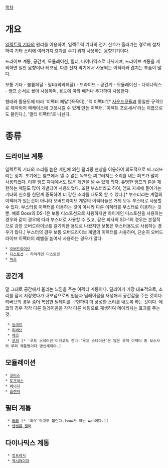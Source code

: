 [[목차]]

= 개요 =
[[일렉트릭 기타]]의 원리를 이용하여, 일렉트릭 기타의 전기 신호가 흘러가는 경로에 설치하여 기타 소리에 여러가지 효과를 주기 위해 사용하는 음향기기이다.

드라이브 계통, 공간계, 모듈레이션, 필터, 다이나믹스로 나눠지며, 드라이브 계통을 제외하면 일반 음향이나 레코딩, 다른 전자 악기에서 사용되는 이펙터와 겹치는 부품이 많다.

보통 기타 - 볼륨페달 - 필터(와와페달) - 드라이브 - 공간계 - 모듈레이션 - 다이나믹스 - 앰프 순서로 꽂아 사용하며, 용도에 따라 빼거나 추가하여 사용한다. 

형태와 활용도에 따라 '이펙터 페달'(꾹꾹이), '랙 이펙터'[* [[사운드모듈]]과 동일한 규격으로 제작되어 랙케이스에 고정시킬 수 있게 만든 이펙터. '이펙트 프로세서'라는 이름으로도 불린다.], '멀티 이펙터'로 나뉜다.
= 종류 =
== 드라이브 계통 ==
일렉트릭 기타의 소리를 높은 게인에 의한 클리핑 현상을 이용하여 의도적으로 찌그러뜨리는 장치. 초기에는 앰프에서 낼 수 없는 독특한 찌그러지는 소리를 내는 퍼즈가 많이 사용되었다. 이후 앰프 자체에서도 많은 게인을 낼 수 있게 되자, 유명한 앰프의 톤을 재현하는 페달도 많이 개발되어 사용되었다. 또한 부스터라고 하여, 앰프 자체에 들어가는 기타의 신호를 한단계 증폭하여 더 강한 소리를 내도록 할 수 있다.[* 부스터라는 계열의 이펙터가 있는것이 아니라 오버드라이브 계열의 이펙터들은 거의 모두 부스터로 사용할 수 있다. 부스터용 이펙터를 이용하는 것이 아니라 다른 이펙터를 부스터로 이용하는 것 뿐. 예로 Boss의 DS-1은 보통 디스토션으로 사용하지만 하이게인 디스토션을 사용하는 경우와 같이 경우에 따라 부스터로 사용할 수 있고, 같은 회사의 SD-1의 경우는 본질적으로 강한 오버드라이브를 걸기위한 용도로 나왔지만 보통은 부스터용도로 사용하는 경우가 많다.] 부스터의 경우 보통 오버드라이브 계열의 이펙터를 사용하며, 단순히 오버드라이브 이펙터의 레벨을 높여서 사용하는 경우가 많다.

 * [[오버드라이브]]
 * [[디스토션]] - 하이게인 디스토션
 * [[퍼즈]]

== 공간계 ==
말 그대로 공간에서 울리는 느낌을 주는 이펙터 계통이다. 딜레이가 가장 대표적으로, 소리를 잠시 저장했다가 내보냄으로써 원음과 딜레이음을 재생해서 공간감을 주는 것이다. 리버브의 경우 좀더 복잡한 딜레이를 구현하여 더 풍성한 소리를 내도록 하는 것이다. 에코의 경우 각각 다른 딜레이음을 각각 다른 세팅으로 재생하여 메아리치는 효과를 주는 것.

  * [[딜레이]]
  * [[리버브]]
  * [[에코]]
  * [[루퍼]] [* '루프 스테이션'이라고도 한다.'루프 스테이션'은 많은 루퍼 이펙터 중 보스사의 루퍼 제품명이다 병신새끼야.]
== 모듈레이션 ==
 * [[코러스]]
 * [[토크박스]]
 * [[페이저]]
 * [[플랜저]]
 
== 필터 계통 ==
  * [[와와]] [* '와우'라고도 불린다.(wow가 아닌 wah이다.)]
  * [[엔벨롭 필터]]
== 다이나믹스 계통 == 
  * [[컴프레서]]
  * [[맥시마이저]]
